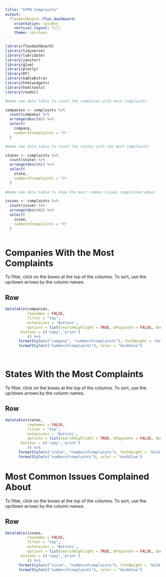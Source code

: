 ```yaml
---
title: "CFPB Complaints"
output: 
  flexdashboard::flex_dashboard:
    orientation: columns
    vertical_layout: fill
    theme: cerulean
---
```


```r

library(flexdashboard)
library(tidyverse)
library(lubridate)
library(janitor)
library(glue)
library(plotly)
library(DT)
library(kableExtra)
library(htmlwidgets)
library(htmltools)
library(readxl)

#make new data table to count the companies with most complaints

companies <- complaints %>%
  count(company) %>%
  arrange(desc(n)) %>%
  select(
    company, 
    numberofcomplaints = "n"
  )

#make new data table to count the states with the most complaints

states <- complaints %>%
  count(state) %>%
  arrange(desc(n)) %>%
  select(
    state,
    numberofcomplaints = "n"
  )
 
#make new data table to show the most common issues complained about

issues <- complaints %>%
  count(issue) %>%
  arrange(desc(n)) %>%
  select(
    issue,
    numberofcomplaints = "n"
  )



```

Companies With the Most Complaints
=====================================
To filter, click on the boxes at the top of the columns. To sort, use the up/down arrows by the column names.

Row {data-height=1000}
-----------------------------------------------------------------------
```r

datatable(companies,
          rownames = FALSE,
          filter = "top",
          extensions = 'Buttons', 
          options = list(searchHighlight = TRUE, bPaginate = FALSE, dom = 'Bfrtip',
       buttons = c('copy','print')
          )) %>% 
      formatStyle(c("company", "numberofcomplaints"), fontWeight = 'bold') %>% 
      formatStyle(c("numberofcomplaints"), color = "darkblue") 




```

States With the Most Complaints
=====================================
To filter, click on the boxes at the top of the columns. To sort, use the up/down arrows by the column names.

Row {data-height=1000}
-----------------------------------------------------------------------

```r

datatable(states,
          rownames = FALSE,
          filter = "top",
          extensions = 'Buttons', 
          options = list(searchHighlight = TRUE, bPaginate = FALSE, dom = 'Bfrtip',
       buttons = c('copy','print')
          )) %>% 
      formatStyle(c("state", "numberofcomplaints"), fontWeight = 'bold') %>% 
      formatStyle(c("numberofcomplaints"), color = "darkblue") 


```

Most Common Issues Complained About
=====================================
To filter, click on the boxes at the top of the columns. To sort, use the up/down arrows by the column names.

Row {data-height=1000}
-----------------------------------------------------------------------

```r

datatable(issues,
          rownames = FALSE,
          filter = "top",
          extensions = 'Buttons', 
          options = list(searchHighlight = TRUE, bPaginate = FALSE, dom = 'Bfrtip',
       buttons = c('copy','print')
          )) %>% 
      formatStyle(c("issue", "numberofcomplaints"), fontWeight = 'bold') %>% 
      formatStyle(c("numberofcomplaints"), color = "darkblue") 



```

